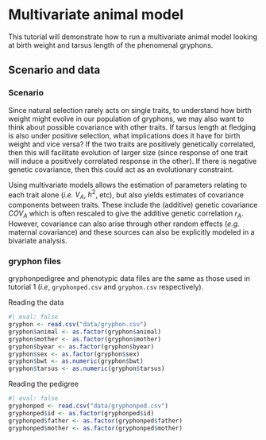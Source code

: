 # Multivariate animal model
This tutorial will demonstrate how to run a multivariate animal model looking at birth weight and tarsus length of the phenomenal gryphons.

## Scenario and data
### Scenario
Since natural selection rarely acts on single traits, to understand how birth weight might evolve in our population of gryphons, we may also want to think about possible covariance with other traits. If tarsus length at fledging is also under positive selection, what implications does it have for birth weight and vice versa? If the two traits are positively genetically correlated, then this will facilitate evolution of larger size (since response of one trait will induce a positively correlated response in the other). If there is negative genetic covariance, then this could act as an evolutionary constraint.

Using multivariate models allows the estimation of parameters relating to each trait alone (_i.e._ $V_A$, $h^2$, etc), but also yields estimates of covariance components between traits. These include the (additive) genetic covariance $COV_A$ which is often rescaled to give the additive genetic correlation $r_A$. However, covariance can also arise through other random effects (_e.g._ maternal covariance) and these sources can also be explicitly modeled in a bivariate analysis.

### gryphon files

gryphonpedigree and phenotypic data files are the same as those used in tutorial 1 (_i.e_, `gryphonped.csv` and `gryphon.csv` respectively).

Reading the data

```r
#| eval: false
gryphon <- read.csv("data/gryphon.csv")
gryphon$animal <- as.factor(gryphon$animal)
gryphon$mother <- as.factor(gryphon$mother)
gryphon$byear <- as.factor(gryphon$byear)
gryphon$sex <- as.factor(gryphon$sex)
gryphon$bwt <- as.numeric(gryphon$bwt)
gryphon$tarsus <- as.numeric(gryphon$tarsus)
```

Reading the pedigree

```r
#| eval: false
gryphonped <- read.csv("data/gryphonped.csv")
gryphonped$id <- as.factor(gryphonped$id)
gryphonped$father <- as.factor(gryphonped$father)
gryphonped$mother <- as.factor(gryphonped$mother)
```
